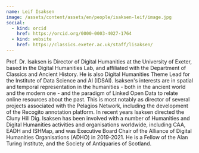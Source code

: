 ```yaml
---
name: Leif Isaksen
image: /assets/content/assets/en/people/isaksen-leif/image.jpg
social:
  - kind: orcid
    href: https://orcid.org/0000-0003-4027-1764
  - kind: website
    href: https://classics.exeter.ac.uk/staff/lisaksen/
---
```

Prof. Dr. Isaksen is Director of Digital Humanities at the University of Exeter, based in the Digital Humanities Lab, and affiliated with the Department of Classics and Ancient History. He is also Digital Humanities Theme Lead for the Institute of Data Science and AI (IDSAI).
Isaksen's interests are in spatial and temporal representation in the humanities - both in the ancient world and the modern one - and the paradigm of Linked Open Data to relate online resources about the past. This is most notably as director of several projects associated with the Pelagios Network, including the development of the Recogito annotation platform. In recent years Isaksen directed the Cluny Hill Dig.
Isaksen has been involved with a number of Humanities and Digital Humanities activities and organisations worldwide, including CAA, EADH and ISHMap, and was Executive Board Chair of the Alliance of Digital Humanities Organisations (ADHO) in 2019-2021. He is a Fellow of the Alan Turing Institute, and the Society of Antiquaries of Scotland.